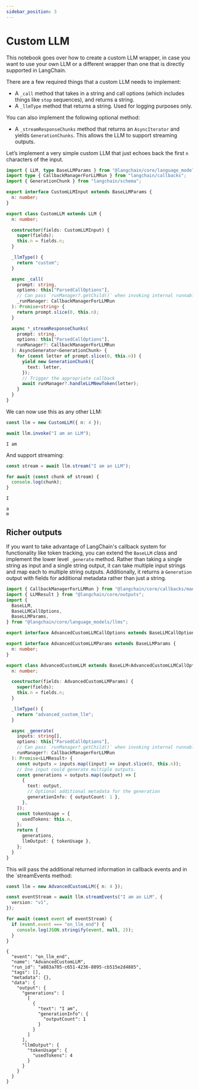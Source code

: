```yaml
---
sidebar_position: 3
---
```


# Custom LLM

This notebook goes over how to create a custom LLM wrapper, in case you want to use your own LLM or a different wrapper than one that is directly supported in LangChain.

There are a few required things that a custom LLM needs to implement:

- A `_call` method that takes in a string and call options (which includes things like `stop` sequences), and returns a string.
- A `_llmType` method that returns a string. Used for logging purposes only.

You can also implement the following optional method:

- A `_streamResponseChunks` method that returns an `AsyncIterator` and yields `GenerationChunks`. This allows the LLM to support streaming outputs.

Let’s implement a very simple custom LLM that just echoes back the first `n` characters of the input.

```typescript
import { LLM, type BaseLLMParams } from "@langchain/core/language_models/llms";
import type { CallbackManagerForLLMRun } from "langchain/callbacks";
import { GenerationChunk } from "langchain/schema";

export interface CustomLLMInput extends BaseLLMParams {
  n: number;
}

export class CustomLLM extends LLM {
  n: number;

  constructor(fields: CustomLLMInput) {
    super(fields);
    this.n = fields.n;
  }

  _llmType() {
    return "custom";
  }

  async _call(
    prompt: string,
    options: this["ParsedCallOptions"],
    // Can pass `runManager?.getChild()` when invoking internal runnables for tracing
    _runManager: CallbackManagerForLLMRun
  ): Promise<string> {
    return prompt.slice(0, this.n);
  }

  async *_streamResponseChunks(
    prompt: string,
    options: this["ParsedCallOptions"],
    runManager?: CallbackManagerForLLMRun
  ): AsyncGenerator<GenerationChunk> {
    for (const letter of prompt.slice(0, this.n)) {
      yield new GenerationChunk({
        text: letter,
      });
      // Trigger the appropriate callback
      await runManager?.handleLLMNewToken(letter);
    }
  }
}
```

We can now use this as any other LLM:

```typescript
const llm = new CustomLLM({ n: 4 });

await llm.invoke("I am an LLM");
```

```
I am
```

And support streaming:

```typescript
const stream = await llm.stream("I am an LLM");

for await (const chunk of stream) {
  console.log(chunk);
}
```

```
I

a
m
```

## Richer outputs

If you want to take advantage of LangChain's callback system for functionality like token tracking, you can extend the `BaseLLM` class and implement the lower level
`_generate` method. Rather than taking a single string as input and a single string output, it can take multiple input strings and map each to multiple string outputs.
Additionally, it returns a `Generation` output with fields for additional metadata rather than just a string.

```ts
import { CallbackManagerForLLMRun } from "@langchain/core/callbacks/manager";
import { LLMResult } from "@langchain/core/outputs";
import {
  BaseLLM,
  BaseLLMCallOptions,
  BaseLLMParams,
} from "@langchain/core/language_models/llms";

export interface AdvancedCustomLLMCallOptions extends BaseLLMCallOptions {}

export interface AdvancedCustomLLMParams extends BaseLLMParams {
  n: number;
}

export class AdvancedCustomLLM extends BaseLLM<AdvancedCustomLLMCallOptions> {
  n: number;

  constructor(fields: AdvancedCustomLLMParams) {
    super(fields);
    this.n = fields.n;
  }

  _llmType() {
    return "advanced_custom_llm";
  }

  async _generate(
    inputs: string[],
    options: this["ParsedCallOptions"],
    // Can pass `runManager?.getChild()` when invoking internal runnables for tracing
    runManager?: CallbackManagerForLLMRun
  ): Promise<LLMResult> {
    const outputs = inputs.map((input) => input.slice(0, this.n));
    // One input could generate multiple outputs.
    const generations = outputs.map((output) => [
      {
        text: output,
        // Optional additional metadata for the generation
        generationInfo: { outputCount: 1 },
      },
    ]);
    const tokenUsage = {
      usedTokens: this.n,
    };
    return {
      generations,
      llmOutput: { tokenUsage },
    };
  }
}
```

This will pass the additional returned information in callback events and in the `streamEvents method:

```ts
const llm = new AdvancedCustomLLM({ n: 4 });

const eventStream = await llm.streamEvents("I am an LLM", {
  version: "v1",
});

for await (const event of eventStream) {
  if (event.event === "on_llm_end") {
    console.log(JSON.stringify(event, null, 2));
  }
}
```

```
{
  "event": "on_llm_end",
  "name": "AdvancedCustomLLM",
  "run_id": "a883a705-c651-4236-8095-cb515e2d4885",
  "tags": [],
  "metadata": {},
  "data": {
    "output": {
      "generations": [
        [
          {
            "text": "I am",
            "generationInfo": {
              "outputCount": 1
            }
          }
        ]
      ],
      "llmOutput": {
        "tokenUsage": {
          "usedTokens": 4
        }
      }
    }
  }
}
```
